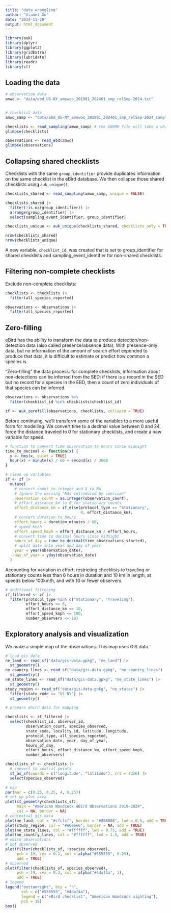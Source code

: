 ```yaml
---
title: "data_wrangling"
author: "Xiaoni Xu"
date: "2024-11-20"
output: html_document
---
```


```r
library(auk)
library(dplyr)
library(ggplot2)
library(gridExtra)
library(lubridate)
library(readr)
library(sf)

```
## Loading the data
```r
# observation data
amwo <- "data/ebd_US-NY_amewoo_201901_202401_smp_relSep-2024.txt"


# checklist data
amwo_samp <- "data/ebd_US-NY_amewoo_201901_202401_smp_relSep-2024_sampling.txt"

checklists <- read_sampling(amwo_samp) # the 600MB file will take a while to load
glimpse(checklists)

observations <- read_ebd(amwo)
glimpse(observations)


```


## Collapsing shared checklists

Checklists with the same `group_identifier` provide duplicates information on the same checklist in the eBird database. We then collapse those shared checklists using `auk_unique()`.
```r
checklists_shared <- read_sampling(amwo_samp, unique = FALSE)

checklists_shared |> 
  filter(!is.na(group_identifier)) |> 
  arrange(group_identifier) |> 
  select(sampling_event_identifier, group_identifier)

checklists_unique <- auk_unique(checklists_shared, checklists_only = TRUE)

nrow(checklists_shared)
nrow(checklists_unique)
```
A new variable, `checklist_id`, was created that is set to group_identifier for shared checklists and sampling_event_identifier for non-shared checklists.




## Filtering non-complete checklists

Exclude non-complete checklists:
```r
checklists <- checklists |> 
  filter(all_species_reported)

observations <- observations |> 
  filter(all_species_reported)
```


## Zero-filling

eBird has the ability to transform the data to produce detection/non-detection data (also called presence/absence data). With presence-only data, but no information of the amount of search effort expended to produce that data, it is difficult to estimate or predict how common a species is.

“Zero-filling” the data process: for complete checklists, information about non-detections can be inferred from the SED: if there is a record in the SED but no record for a species in the EBD, then a count of zero individuals of that species can be inferred.

```r
observations <- observations %>%
  filter(checklist_id %in% checklists$checklist_id)

zf <- auk_zerofill(observations, checklists, collapse = TRUE)
```

Before continuing, we’ll transform some of the variables to a more useful form for modelling. We convert time to a decimal value between 0 and 24, force the distance traveled to 0 for stationary checklists, and create a new variable for speed. 

```r
# function to convert time observation to hours since midnight
time_to_decimal <- function(x) {
  x <- hms(x, quiet = TRUE)
  hour(x) + minute(x) / 60 + second(x) / 3600
}

# clean up variables
zf <- zf |> 
  mutate(
    # convert count to integer and X to NA
    # ignore the warning "NAs introduced by coercion"
    observation_count = as.integer(observation_count),
    # effort_distance_km to 0 for stationary counts
    effort_distance_km = if_else(protocol_type == "Stationary", 
                                 0, effort_distance_km),
    # convert duration to hours
    effort_hours = duration_minutes / 60,
    # speed km/h
    effort_speed_kmph = effort_distance_km / effort_hours,
    # convert time to decimal hours since midnight
    hours_of_day = time_to_decimal(time_observations_started),
    # split date into year and day of year
    year = year(observation_date),
    day_of_year = yday(observation_date)
  )
```
Accounting for variation in effort: restricting checklists to traveling or stationary counts less than 6 hours in duration and 10 km in length, at speeds below 100km/h, and with 10 or fewer observers.
```r
# additional filtering
zf_filtered <- zf |> 
  filter(protocol_type %in% c("Stationary", "Traveling"),
         effort_hours <= 6,
         effort_distance_km <= 10,
         effort_speed_kmph <= 100,
         number_observers <= 10)
```

## Exploratory analysis and visualization

We make a simple map of the observations. This map uses GIS data.
```r
# load gis data
ne_land <- read_sf("data/gis-data.gpkg", "ne_land") |> 
  st_geometry()
ne_country_lines <- read_sf("data/gis-data.gpkg", "ne_country_lines") |> 
  st_geometry()
ne_state_lines <- read_sf("data/gis-data.gpkg", "ne_state_lines") |> 
  st_geometry()
study_region <- read_sf("data/gis-data.gpkg", "ne_states") |> 
  filter(state_code == "US-NY") |> 
  st_geometry()

# prepare ebird data for mapping

checklists <- zf_filtered |> 
  select(checklist_id, observer_id, 
         observation_count, species_observed, 
         state_code, locality_id, latitude, longitude,
         protocol_type, all_species_reported,
         observation_date, year, day_of_year,
         hours_of_day, 
         effort_hours, effort_distance_km, effort_speed_kmph,
         number_observers)

checklists_sf <- checklists |> 
  # convert to spatial points
  st_as_sf(coords = c("longitude", "latitude"), crs = 4326) |> 
  select(species_observed)

# map
par(mar = c(0.25, 0.25, 4, 0.25))
# set up plot area
plot(st_geometry(checklists_sf), 
     main = "American Woodcock eBird Observations 2019-2024",
     col = NA, border = NA)
# contextual gis data
plot(ne_land, col = "#cfcfcf", border = "#888888", lwd = 0.5, add = TRUE)
plot(study_region, col = "#e6e6e6", border = NA, add = TRUE)
plot(ne_state_lines, col = "#ffffff", lwd = 0.75, add = TRUE)
plot(ne_country_lines, col = "#ffffff", lwd = 1.5, add = TRUE)
# ebird observations
# not observed
plot(filter(checklists_sf, !species_observed),
     pch = 19, cex = 0.1, col = alpha("#555555", 0.25),
     add = TRUE)
# observed
plot(filter(checklists_sf, species_observed),
     pch = 19, cex = 0.3, col = alpha("#4daf4a", 1),
     add = TRUE)
# legend
legend("bottomright", bty = "n",
       col = c("#555555", "#4daf4a"),
       legend = c("eBird checklist", "American Woodcock sighting"),
       pch = 19)
box()
```

